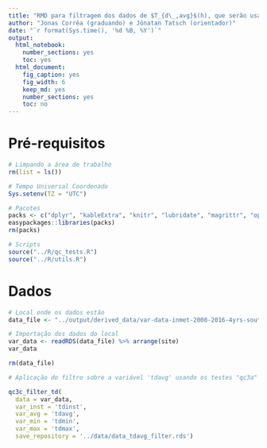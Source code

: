 ```yaml
---
title: "RMD para filtragem dos dados de $T_{d\_,avg}$(h), que serão usados no teste qc 3c"
author: "Jonas Corrêa (graduando) e Jônatan Tatsch (orientador)"
date: "`r format(Sys.time(), '%d %B, %Y')`"
output:
  html_notebook:
    number_sections: yes
    toc: yes
  html_document:
    fig_caption: yes
    fig_width: 6
    keep_md: yes
    number_sections: yes
    toc: no
---
```


# Pré-requisitos

```r
# Limpando a área de trabalho
rm(list = ls())
```

```r
# Tempo Universal Coordenado
Sys.setenv(TZ = "UTC")

# Pacotes
packs <- c("dplyr", "kableExtra", "knitr", "lubridate", "magrittr", "openair", "padr", "stringr", "tidyverse")
easypackages::libraries(packs)
rm(packs)

# Scripts
source("../R/qc_tests.R")
source("../R/utils.R")
```

# Dados

```r
# Local onde os dados estão
data_file <- "../output/derived_data/var-data-inmet-2008-2016-4yrs-south.rds"

# Importação dos dados do local
var_data <- readRDS(data_file) %>% arrange(site)
var_data

rm(data_file)
```

```r
# Aplicação do filtro sobre a variável 'tdavg' usando os testes "qc3a" e "qc3b"

qc3c_filter_td(
  data = var_data,
  var_inst = 'tdinst',
  var_avg = 'tdavg',
  var_min = 'tdmin',
  var_max = 'tdmax',
  save_repository = '../data/data_tdavg_filter.rds')
```



